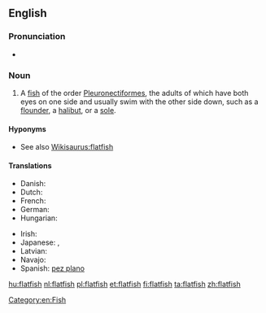 {{wikipedia}}
==English==

===Pronunciation===
* {{audio|en-us-flatfish.ogg|Audio (US)}}

===Noun===
{{en-noun|flatfish|pl2=flatfishes}}

# A [[fish]] of the order [[Pleuronectiformes]], the adults of which have both eyes on one side and usually swim with the other side down, such as a [[flounder]], a [[halibut]], or a [[sole]].

====Hyponyms====
* See also [[Wikisaurus:flatfish]]

====Translations====
{{trans-top|fish}}
* Danish: {{t|da|fladfisk|n}}
* Dutch: {{t+|nl|platvis|m}}
* French: {{t+|fr|poisson plat|m}}
* German: {{t+|de|Plattfisch|m}}
* Hungarian: {{t+|hu|lepényhal}}
{{trans-mid}}
* Irish: {{t-|ga|leadhbóg|f|xs=Irish}}
* Japanese: {{t+|ja|鰈}}, {{t-|ja|カレイ|tr=karei}}
* Latvian: {{t|lv|plekste|f}}
* Navajo: {{tø|nv|łóóʼtʼą́hí}}
* Spanish: [[pez plano]] {{m}}
{{trans-bottom}}

[[Category:en:Fish]]

[[hu:flatfish]]
[[nl:flatfish]]
[[pl:flatfish]]
[[et:flatfish]]
[[fi:flatfish]]
[[ta:flatfish]]
[[zh:flatfish]]